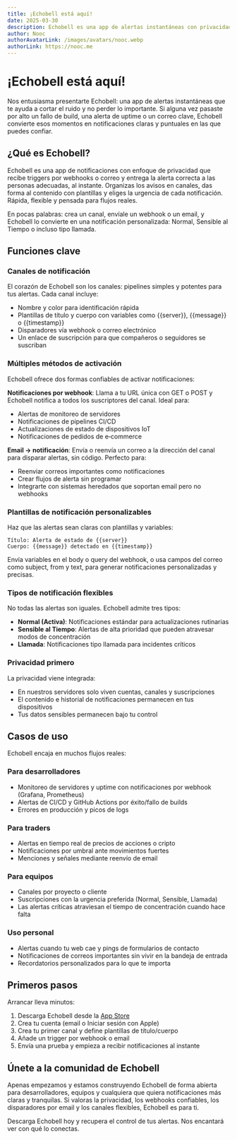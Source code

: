 ```yaml
---
title: ¡Echobell está aquí!
date: 2025-03-30
description: Echobell es una app de alertas instantáneas con privacidad por diseño para desarrolladores y equipos: convierte webhooks o correos en notificaciones sensibles al tiempo y alertas tipo llamada con canales y plantillas.
author: Nooc
authorAvatarLink: /images/avatars/nooc.webp
authorLink: https://nooc.me
---
```


# ¡Echobell está aquí!

Nos entusiasma presentarte Echobell: una app de alertas instantáneas que te ayuda a cortar el ruido y no perder lo importante. Si alguna vez pasaste por alto un fallo de build, una alerta de uptime o un correo clave, Echobell convierte esos momentos en notificaciones claras y puntuales en las que puedes confiar.

## ¿Qué es Echobell?

Echobell es una app de notificaciones con enfoque de privacidad que recibe triggers por webhooks o correo y entrega la alerta correcta a las personas adecuadas, al instante. Organizas los avisos en canales, das forma al contenido con plantillas y eliges la urgencia de cada notificación. Rápida, flexible y pensada para flujos reales.

En pocas palabras: crea un canal, envíale un webhook o un email, y Echobell lo convierte en una notificación personalizada: Normal, Sensible al Tiempo o incluso tipo llamada.

## Funciones clave

### Canales de notificación

El corazón de Echobell son los canales: pipelines simples y potentes para tus alertas. Cada canal incluye:

- Nombre y color para identificación rápida
- Plantillas de título y cuerpo con variables como {{server}}, {{message}} o {{timestamp}}
- Disparadores vía webhook o correo electrónico
- Un enlace de suscripción para que compañeros o seguidores se suscriban

### Múltiples métodos de activación

Echobell ofrece dos formas confiables de activar notificaciones:

**Notificaciones por webhook**: Llama a tu URL única con GET o POST y Echobell notifica a todos los suscriptores del canal. Ideal para:

- Alertas de monitoreo de servidores
- Notificaciones de pipelines CI/CD
- Actualizaciones de estado de dispositivos IoT
- Notificaciones de pedidos de e‑commerce

**Email → notificación**: Envía o reenvía un correo a la dirección del canal para disparar alertas, sin código. Perfecto para:

- Reenviar correos importantes como notificaciones
- Crear flujos de alerta sin programar
- Integrarte con sistemas heredados que soportan email pero no webhooks

### Plantillas de notificación personalizables

Haz que las alertas sean claras con plantillas y variables:

```
Título: Alerta de estado de {{server}}
Cuerpo: {{message}} detectado en {{timestamp}}
```

Envía variables en el body o query del webhook, o usa campos del correo como subject, from y text, para generar notificaciones personalizadas y precisas.

### Tipos de notificación flexibles

No todas las alertas son iguales. Echobell admite tres tipos:

- **Normal (Activa)**: Notificaciones estándar para actualizaciones rutinarias
- **Sensible al Tiempo**: Alertas de alta prioridad que pueden atravesar modos de concentración
- **Llamada**: Notificaciones tipo llamada para incidentes críticos

### Privacidad primero

La privacidad viene integrada:

- En nuestros servidores solo viven cuentas, canales y suscripciones
- El contenido e historial de notificaciones permanecen en tus dispositivos
- Tus datos sensibles permanecen bajo tu control

## Casos de uso

Echobell encaja en muchos flujos reales:

### Para desarrolladores

- Monitoreo de servidores y uptime con notificaciones por webhook (Grafana, Prometheus)
- Alertas de CI/CD y GitHub Actions por éxito/fallo de builds
- Errores en producción y picos de logs

### Para traders

- Alertas en tiempo real de precios de acciones o cripto
- Notificaciones por umbral ante movimientos fuertes
- Menciones y señales mediante reenvío de email

### Para equipos

- Canales por proyecto o cliente
- Suscripciones con la urgencia preferida (Normal, Sensible, Llamada)
- Las alertas críticas atraviesan el tiempo de concentración cuando hace falta

### Uso personal

- Alertas cuando tu web cae y pings de formularios de contacto
- Notificaciones de correos importantes sin vivir en la bandeja de entrada
- Recordatorios personalizados para lo que te importa

## Primeros pasos

Arrancar lleva minutos:

1. Descarga Echobell desde la [App Store](https://apps.apple.com/app/id6743597198)
2. Crea tu cuenta (email o Iniciar sesión con Apple)
3. Crea tu primer canal y define plantillas de título/cuerpo
4. Añade un trigger por webhook o email
5. Envía una prueba y empieza a recibir notificaciones al instante

## Únete a la comunidad de Echobell

Apenas empezamos y estamos construyendo Echobell de forma abierta para desarrolladores, equipos y cualquiera que quiera notificaciones más claras y tranquilas. Si valoras la privacidad, los webhooks confiables, los disparadores por email y los canales flexibles, Echobell es para ti.

Descarga Echobell hoy y recupera el control de tus alertas. Nos encantará ver con qué lo conectas.
